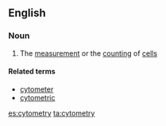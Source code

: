 ==English==

===Noun===
{{en-noun|-}}

#{{biology}} The [[measurement]] or the [[counting]] of [[cell]]s

====Related terms====
*[[cytometer]]
*[[cytometric]]

[[es:cytometry]]
[[ta:cytometry]]